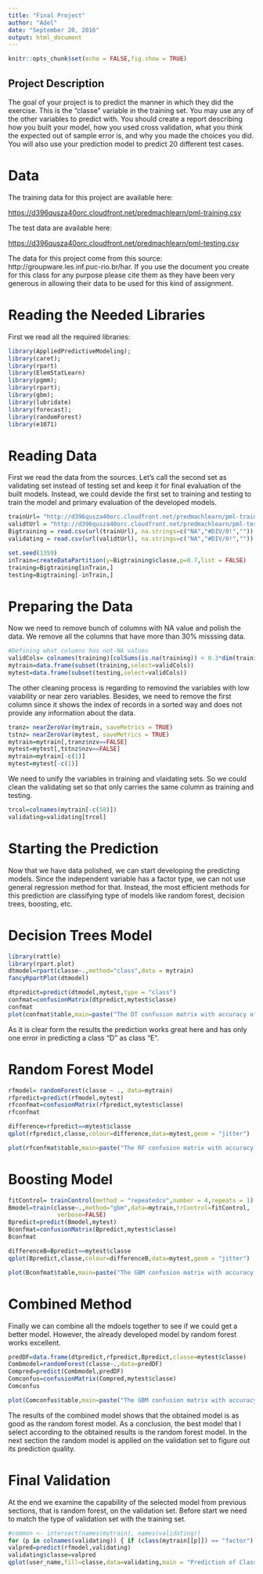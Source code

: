 ```yaml
---
title: "Final Project"
author: "Adel"
date: "September 20, 2016"
output: html_document
---
```


```r
knitr::opts_chunk$set(echo = FALSE,fig.show = TRUE)
```

## Project Description
The goal of your project is to predict the manner in which they did the exercise. This is the "classe" variable in the training set. You may use any of the other variables to predict with. You should create a report describing how you built your model, how you used cross validation, what you think the expected out of sample error is, and why you made the choices you did. You will also use your prediction model to predict 20 different test cases.


# Data
The training data for this project are available here:

<https://d396qusza40orc.cloudfront.net/predmachlearn/pml-training.csv>

The test data are available here:

<https://d396qusza40orc.cloudfront.net/predmachlearn/pml-testing.csv>

The data for this project come from this source: http://groupware.les.inf.puc-rio.br/har. If you use the document you create for this class for any purpose please cite them as they have been very generous in allowing their data to be used for this kind of assignment.


# Reading the Needed Libraries
First we read all the required libraries:
```r
library(AppliedPredictiveModeling);
library(caret);
library(rpart)
library(ElemStatLearn)
library(pgmm);
library(rpart);
library(gbm);
library(lubridate)
library(forecast);
library(randomForest)
library(e1071)
```

# Reading Data
First we read the data from the sources. Let's call the second set as validating set instead of testing set and keep it for final evaluation of the built models. Instead, we could devide the first set to training and testing to train the model and primary evaluation of the developed models.
```r
trainUrl= "http://d396qusza40orc.cloudfront.net/predmachlearn/pml-training.csv"
validtUrl = "http://d396qusza40orc.cloudfront.net/predmachlearn/pml-testing.csv"
Bigtraining = read.csv(url(trainUrl), na.strings=c("NA","#DIV/0!",""))
validating = read.csv(url(validtUrl), na.strings=c("NA","#DIV/0!",""))

set.seed(1359)
inTrain=createDataPartition(y=Bigtraining$classe,p=0.7,list = FALSE)
training=Bigtraining[inTrain,]
testing=Bigtraining[-inTrain,]
```

# Preparing the Data
Now we need to remove bunch of columns with NA value and polish the data. We remove all the columns that have more than 30% misssing data.

```r
#Defining what columns has not-NA values
validCols= colnames(training)[colSums(is.na(training)) < 0.3*dim(training)[1]]
mytrain=data.frame(subset(training,select=validCols))
mytest=data.frame(subset(testing,select=validCols))
```

The other cleaning process is regarding to removind the variables with low vaiability or near zero variables. Besides, we need to remove the first column since it shows the index of records in a sorted way and does not provide any information about the data.
```r
tranz= nearZeroVar(mytrain, saveMetrics = TRUE)
tstnz= nearZeroVar(mytest, saveMetrics = TRUE)
mytrain=mytrain[,tranz$nzv==FALSE]
mytest=mytest[,tstnz$nzv==FALSE]
mytrain=mytrain[-c(1)]
mytest=mytest[-c(1)]
```

We need to unify the variables in training and vlaidating sets. So we could clean the validating set so that only carries the same column as training and testing. 

```r
trcol=colnames(mytrain[-c(58)])
validating=validating[trcol]
```

# Starting the Prediction
Now that we have data polished, we can start developing the predicting models. Since the independent variable has a factor type, we can not use general regression method for that. Instead, the most efficient methods for this prediction are classifying type of models like random forest, decision trees, boosting, etc.

# Decision Trees Model
```r
library(rattle)
library(rpart.plot)
dtmodel=rpart(classe~.,method="class",data = mytrain)
fancyRpartPlot(dtmodel)

dtpredict=predict(dtmodel,mytest,type = "class")
confmat=confusionMatrix(dtpredict,mytest$classe)
confmat
plot(confmat$table,main=paste("The DT confusion matrix with accuracy of",round(confmat$overall["Accuracy"],4)))
```

As it is clear form the results the prediction works great here and has only one error in predicting a class "D" as class "E".

# Random Forest Model

```r
rfmodel= randomForest(classe ~ ., data=mytrain)
rfpredict=predict(rfmodel,mytest)
rfconfmat=confusionMatrix(rfpredict,mytest$classe)
rfconfmat

difference=rfpredict==mytest$classe
qplot(rfpredict,classe,colour=difference,data=mytest,geom = "jitter")

plot(rfconfmat$table,main=paste("The RF confusion matrix with accuracy of",round(rfconfmat$overall["Accuracy"],4)))
```

# Boosting Model
```r
fitControl= trainControl(method = "repeatedcv",number = 4,repeats = 1)
Bmodel=train(classe~.,method="gbm",data=mytrain,trControl=fitControl,
              verbose=FALSE)
Bpredict=predict(Bmodel,mytest)
Bconfmat=confusionMatrix(Bpredict,mytest$classe)
Bconfmat

differenceB=Bpredict==mytest$classe
qplot(Bpredict,classe,colour=differenceB,data=mytest,geom = "jitter")

plot(Bconfmat$table,main=paste("The GBM confusion matrix with accuracy of",round(Bconfmat$overall["Accuracy"],4)))
```

# Combined Method
Finally we can combine all the mdoels together to see if we could get a better model. However, the already developed model by random forest works excellent.
```r
predDF=data.frame(dtpredict,rfpredict,Bpredict,classe=mytest$classe)
Combmodel=randomForest(classe~.,data=predDF)
Compred=predict(Combmodel,predDF)
Comconfus=confusionMatrix(Compred,mytest$classe)
Comconfus

plot(Comconfus$table,main=paste("The GBM confusion matrix with accuracy of",round(Comconfus$overall["Accuracy"],4)))
```

The results of the combined model shows that the obtained model is as good as the random forest model.
As a conclusion, the best model that I select according to the obtained results is the random forest model. In the next section the random model is applied on the validation set to figure out its prediction quality.

# Final Validation

At the end we examine the capability of the selected model from previous sections, that is random forest, on the validation set.
Before start we need to match the type of validation set with the training set.

```r
#common <- intersect(names(mytrain), names(validating))
for (p in colnames(validating)) { if (class(mytrain[[p]]) == "factor") { levels(validating[[p]]) <- levels(mytrain[[p]]) } } 
valpred=predict(rfmodel,validating)
validating$classe=valpred
qplot(user_name,fill=classe,data=validating,main = "Prediction of Class for each indidvidual")
```


